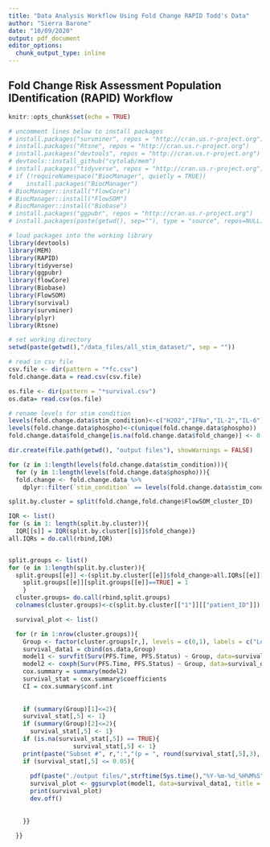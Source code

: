 ```yaml
---
title: "Data Analysis Workflow Using Fold Change RAPID Todd's Data"
author: "Sierra Barone"
date: "10/09/2020"
output: pdf_document
editor_options: 
  chunk_output_type: inline
---
```


## Fold Change Risk Assessment Population IDentification (RAPID) Workflow

```r
knitr::opts_chunk$set(echo = TRUE)

# uncomment lines below to install packages
# install.packages("survminer", repos = "http://cran.us.r-project.org")
# install.packages("Rtsne", repos = "http://cran.us.r-project.org")
# install.packages("devtools", repos = "http://cran.us.r-project.org")
# devtools::install_github("cytolab/mem")
# install.packages("tidyverse", repos = "http://cran.us.r-project.org")
# if (!requireNamespace("BiocManager", quietly = TRUE))
#    install.packages("BiocManager")
# BiocManager::install("flowCore")
# BiocManager::install("FlowSOM")
# BiocManager::install("Biobase")
# install.packages("ggpubr", repos = "http://cran.us.r-project.org")
# install.packages(paste(getwd(), sep=""), type = "source", repos=NULL)

# load packages into the working library
library(devtools)
library(MEM)
library(RAPID)
library(tidyverse)
library(ggpubr)
library(flowCore)
library(Biobase)
library(FlowSOM)
library(survival)
library(survminer)
library(plyr)
library(Rtsne)

# set working directory 
setwd(paste(getwd(),"/data_files/all_stim_dataset/", sep = ""))

# read in csv file
csv.file <- dir(pattern = "*fc.csv")
fold.change.data = read.csv(csv.file)

os.file <- dir(pattern = "*survival.csv")
os.data= read.csv(os.file)

# rename levels for stim condition
levels(fold.change.data$stim_condition)<-c("H2O2","IFNa","IL-2","IL-6")
levels(fold.change.data$phospho)<-c(unique(fold.change.data$phospho))
fold.change.data$fold_change[is.na(fold.change.data$fold_change)] <- 0
```

```r
dir.create(file.path(getwd(), "output files"), showWarnings = FALSE)

for (z in 1:length(levels(fold.change.data$stim_condition))){
  for (y in 1:length(levels(fold.change.data$phospho))){
  fold.change <- fold.change.data %>%
    dplyr::filter(`stim_condition` == levels(fold.change.data$stim_condition)[z],`phospho`== levels(fold.change.data$phospho)[y])

split.by.cluster = split(fold.change,fold.change$FlowSOM_cluster_ID)

IQR <- list()
for (s in 1: length(split.by.cluster)){
  IQR[[s]] = IQR(split.by.cluster[[s]]$fold_change)}
all.IQRs = do.call(rbind,IQR) 


split.groups <- list()
for (e in 1:length(split.by.cluster)){
  split.groups[[e]] <-(split.by.cluster[[e]]$fold_change>all.IQRs[[e]])
    split.groups[[e]][split.groups[[e]]==TRUE] = 1
    }
  cluster.groups= do.call(rbind,split.groups)
  colnames(cluster.groups)<-c(split.by.cluster[["1"]][["patient_ID"]])

  survival_plot <- list()

  for (r in 1:nrow(cluster.groups)){
    Group <- factor(cluster.groups[r,], levels = c(0,1), labels = c("Low", "High"))
    survival_data1 = cbind(os.data,Group)
    model1 <- survfit(Surv(PFS.Time, PFS.Status) ~ Group, data=survival_data1)
    model2 <- coxph(Surv(PFS.Time, PFS.Status) ~ Group, data=survival_data1)
    cox.summary = summary(model2)
    survival_stat = cox.summary$coefficients
    CI = cox.summary$conf.int
     
    
    if (summary(Group)[1]<=2){
    survival_stat[,5] <- 1}
    if (summary(Group)[2]<=2){
      survival_stat[,5] <- 1}
    if (is.na(survival_stat[,5]) == TRUE){
                  survival_stat[,5] <- 1}
    print(paste("Subset #", r,":","(p = ", round(survival_stat[,5],3), ", HR = ",round(survival_stat[,2],3),", CI[",round(CI[,3],3),",",round(CI[,4],3),"])", sep=""))
    if (survival_stat[,5] <= 0.05){
      
      pdf(paste("./output files/",strftime(Sys.time(),"%Y-%m-%d_%H%M%S"), r," ", fold.change$stim_condition[1], " ", fold.change$phospho[1],".pdf",sep =""),width = 10, height = 8)
      survival_plot <- ggsurvplot(model1, data=survival_data1, title = paste("Subset #", r," ", fold.change$stim_condition[1], " ", fold.change$phospho[1]," :", " (p = ", round(survival_stat[,5],3), ", HR = ",round(survival_stat[,2],3),", CI[",round(CI[,3],3),",",round(CI[,4],3),"])", sep=""),conf.int=F, pval=F, risk.table=T, tables.y.text = FALSE, legend.labs = c("Low", "High"), legend.title = "Group",censor.shape=124)
      print(survival_plot)
      dev.off()
      
      
    }}
  
  }}
```
